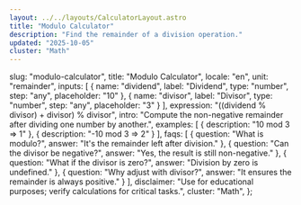 ```yaml
---
layout: ../../layouts/CalculatorLayout.astro
title: "Modulo Calculator"
description: "Find the remainder of a division operation."
updated: "2025-10-05"
cluster: "Math"
---
```



  slug: "modulo-calculator",
  title: "Modulo Calculator",
  locale: "en",
  unit: "remainder",
  inputs: [
    { name: "dividend", label: "Dividend", type: "number", step: "any", placeholder: "10" },
    { name: "divisor", label: "Divisor", type: "number", step: "any", placeholder: "3" }
  ],
  expression: "((dividend % divisor) + divisor) % divisor",
  intro: "Compute the non-negative remainder after dividing one number by another.",
  examples: [
    { description: "10 mod 3 ⇒ 1" },
    { description: "-10 mod 3 ⇒ 2" }
  ],
  faqs: [
    { question: "What is modulo?", answer: "It's the remainder left after division." },
    { question: "Can the divisor be negative?", answer: "Yes, the result is still non-negative." },
    { question: "What if the divisor is zero?", answer: "Division by zero is undefined." },
    { question: "Why adjust with divisor?", answer: "It ensures the remainder is always positive." }
  ],
  disclaimer: "Use for educational purposes; verify calculations for critical tasks.",
  cluster: "Math",
};

<Calculator schema={schema} />

